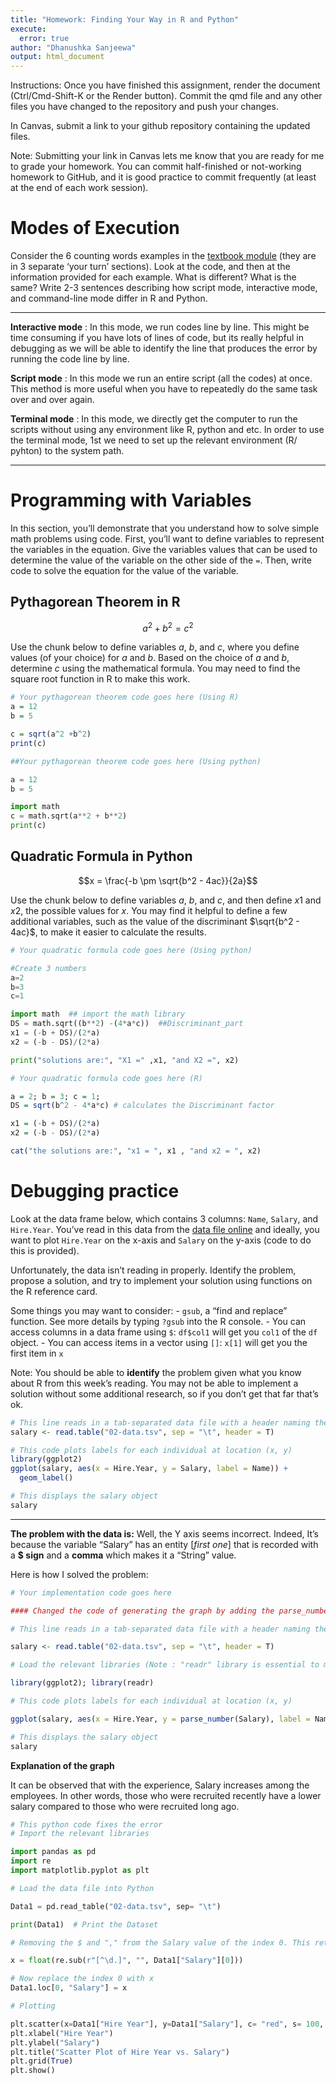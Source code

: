 ```yaml
---
title: "Homework: Finding Your Way in R and Python"
execute:
  error: true
author: "Dhanushka Sanjeewa"
output: html_document
---
```


Instructions: Once you have finished this assignment, render the document (Ctrl/Cmd-Shift-K or the Render button). Commit the qmd file and any other files you have changed to the repository and push your changes.

In Canvas, submit a link to your github repository containing the updated files. 

Note: Submitting your link in Canvas lets me know that you are ready for me to grade your homework. You can commit half-finished or not-working homework to GitHub, and it is good practice to commit frequently (at least at the end of each work session). 

# Modes of Execution

Consider the 6 counting words examples in the [textbook module](https://srvanderplas.github.io/stat-computing-r-python/part-tools/04-scripts-notebooks.html#a-short-history-of-talking-to-computers) (they are in 3 separate 'your turn' sections). Look at the code, and then at the information provided for each example. What is different? What is the same? Write 2-3 sentences describing how script mode, interactive mode, and command-line mode differ in R and Python.

---


**Interactive mode** : In this mode, we run codes line by line. This might be time consuming if you have lots of lines of code, but its really helpful in debugging as we will be able to identify the line that produces the error by running the code line by line.

**Script mode** : In this mode we run an entire script (all the codes) at once. This method is more useful when you have to repeatedly do the same task over and over again.

**Terminal mode** : In this mode, we directly get the computer to run the scripts without using any environment like R, python and etc. In order to use the terminal mode, 1st we need to set up the relevant environment (R/ pyhton) to the system path. 

---


# Programming with Variables

In this section, you'll demonstrate that you understand how to solve simple math problems using code. First, you'll want to define variables to represent the variables in the equation. Give the variables values that can be used to determine the value of the variable on the other side of the `=`. Then, write code to solve the equation for the value of the variable. 

## Pythagorean Theorem in R

$$a^2 + b^2 = c^2$$

Use the chunk below to define variables $a$, $b$, and $c$, where you define values (of your choice) for $a$ and $b$. Based on the choice of $a$ and $b$, determine $c$ using the mathematical formula. You may need to find the square root function in R to make this work.

```r
# Your pythagorean theorem code goes here (Using R)
a = 12
b = 5

c = sqrt(a^2 +b^2)
print(c)

```
```python

##Your pythagorean theorem code goes here (Using python)

a = 12
b = 5

import math
c = math.sqrt(a**2 + b**2)
print(c)

```


## Quadratic Formula in Python

$$x = \frac{-b \pm \sqrt{b^2 - 4ac}}{2a}$$

Use the chunk below to define variables $a$, $b$, and $c$, and then define $x1$ and $x2$, the possible values for $x$. You may find it helpful to define a few additional variables, such as the value of the discriminant $\sqrt{b^2 - 4ac}$, to make it easier to calculate the results. 

```python
# Your quadratic formula code goes here (Using python)

#Create 3 numbers 
a=2
b=3
c=1

import math  ## import the math library
DS = math.sqrt((b**2) -(4*a*c))  ##Discriminant_part
x1 = (-b + DS)/(2*a)
x2 = (-b - DS)/(2*a)

print("solutions are:", "X1 =" ,x1, "and X2 =", x2)

```

```r
# Your quadratic formula code goes here (R)

a = 2; b = 3; c = 1;
DS = sqrt(b^2 - 4*a*c) # calculates the Discriminant factor

x1 = (-b + DS)/(2*a)
x2 = (-b - DS)/(2*a)

cat("the solutions are:", "x1 = ", x1 , "and x2 = ", x2)

```


# Debugging practice

Look at the data frame below, which contains 3 columns: `Name`, `Salary`, and `Hire.Year`. You've read in this data from the [data file online](https://github.com/unl-statistics/stat850/blob/main/homework/02-data.tsv) and ideally, you want to plot `Hire.Year` on the x-axis and `Salary` on the y-axis (code to do this is provided).

Unfortunately, the data isn't reading in properly. Identify the problem, propose a solution, and try to implement your solution using functions on the R reference card.

Some things you may want to consider: - `gsub`, a "find and replace" function. See more details by typing `?gsub` into the R console. - You can access columns in a data frame using `$`: `df$col1` will get you `col1` of the `df` object. - You can access items in a vector using `[]`: `x[1]` will get you the first item in `x`

Note: You should be able to **identify** the problem given what you know about R from this week's reading. You may not be able to implement a solution without some additional research, so if you don't get that far that's ok.

```r
# This line reads in a tab-separated data file with a header naming the columns
salary <- read.table("02-data.tsv", sep = "\t", header = T)

# This code plots labels for each individual at location (x, y)
library(ggplot2)
ggplot(salary, aes(x = Hire.Year, y = Salary, label = Name)) + 
  geom_label()

# This displays the salary object
salary
```

------------------------------------------------------------------------

**The problem with the data is:** Well, the Y axis seems incorrect. Indeed, It's because the variable "Salary" has an entity [*first one*] that is recorded with a **$ sign** and a **comma** which makes it a "String" value.

Here is how I solved the problem:


```r
# Your implementation code goes here

#### Changed the code of generating the graph by adding the parse_number() function when defining the salary variable with in ggplot.

# This line reads in a tab-separated data file with a header naming the columns

salary <- read.table("02-data.tsv", sep = "\t", header = T)

# Load the relevant libraries (Note : "readr" library is essential to make the adjustment)

library(ggplot2); library(readr)

# This code plots labels for each individual at location (x, y)

ggplot(salary, aes(x = Hire.Year, y = parse_number(Salary), label = Name)) + geom_label()

# This displays the salary object
salary

```

**Explanation of the graph**

It can be observed that with the experience, Salary increases among the employees. In other words, those who were recruited recently have a lower salary compared to those who were recruited long ago.

```python
# This python code fixes the error
# Import the relevant libraries

import pandas as pd
import re
import matplotlib.pyplot as plt

# Load the data file into Python

Data1 = pd.read_table("02-data.tsv", sep= "\t")

print(Data1)  # Print the Dataset

# Removing the $ and "," from the Salary value of the index 0. This returns a string. To make it a number we can use float function.

x = float(re.sub(r"[^\d.]", "", Data1["Salary"][0]))

# Now replace the index 0 with x
Data1.loc[0, "Salary"] = x

# Plotting

plt.scatter(x=Data1["Hire Year"], y=Data1["Salary"], c= "red", s= 100, )
plt.xlabel("Hire Year")
plt.ylabel("Salary")
plt.title("Scatter Plot of Hire Year vs. Salary")
plt.grid(True)
plt.show()

```



